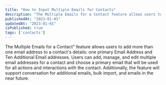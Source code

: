 ---
title: "How to Input Multiple Emails for Contacts"
description: "The Multiple Emails for a Contact feature allows users to add more than one email address to a contact's details"
publishedAt: "2023-01-01"
updatedAt: "2023-01-01"
isPublished: true
tags: ['contacts']
---

The Multiple Emails for a Contact" feature allows users to add more than one email address to a contact's details: one primary Email Address and Ten Additional Email addresses. Users can add, manage, and edit multiple email addresses for a contact and choose a primary email that will be used for all actions and interactions with the contact. Additionally, the feature will support conversation for additional emails, bulk import, and emails in the near future.

